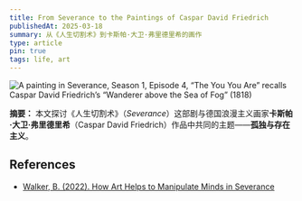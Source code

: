 ```yaml
---
title: From Severance to the Paintings of Caspar David Friedrich
publishedAt: 2025-03-18
summary: 从《人生切割术》到卡斯帕·大卫·弗里德里希的画作
type: article
pin: true
tags: life, art
---
```


![A painting in Severance, Season 1, Episode 4, “The You You Are” recalls Caspar David Friedrich’s “Wanderer above the Sea of Fog” (1818)](1.webp)

**摘要：** 本文探讨《人生切割术》（_Severance_）这部剧与德国浪漫主义画家**卡斯帕·大卫·弗里德里希**（Caspar David Friedrich）作品中共同的主题——**孤独与存在主义**。

## References

- [Walker, B. (2022). How Art Helps to Manipulate Minds in Severance](https://hyperallergic.com/747255/how-art-helps-to-manipulate-minds-in-severance/)